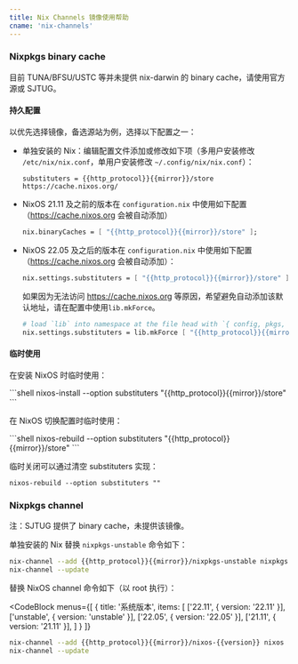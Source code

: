 ```yaml
---
title: Nix Channels 镜像使用帮助
cname: 'nix-channels'
---
```


### Nixpkgs binary cache

目前 TUNA/BFSU/USTC 等并未提供 nix-darwin 的 binary cache，请使用官方源或 SJTUG。

#### 持久配置

以优先选择镜像，备选源站为例，选择以下配置之一：

- 单独安装的 Nix：编辑配置文件添加或修改如下项（多用户安装修改 `/etc/nix/nix.conf`，单用户安装修改 `~/.config/nix/nix.conf`）：

    <CodeBlock>

    ```
    substituters = {{http_protocol}}{{mirror}}/store https://cache.nixos.org/
    ```

    </CodeBlock>

- NixOS 21.11 及之前的版本在 `configuration.nix` 中使用如下配置（https://cache.nixos.org 会被自动添加）

    <CodeBlock>

    ```nix
    nix.binaryCaches = [ "{{http_protocol}}{{mirror}}/store" ];
    ```

    </CodeBlock>

- NixOS 22.05 及之后的版本在 `configuration.nix` 中使用如下配置（https://cache.nixos.org 会被自动添加）：

    <CodeBlock>

    ```nix
    nix.settings.substituters = [ "{{http_protocol}}{{mirror}}/store" ];
    ```

    </CodeBlock>

  如果因为无法访问 https://cache.nixos.org 等原因，希望避免自动添加该默认地址，请在配置中使用`lib.mkForce`。

    <CodeBlock>

    ```nix
    # load `lib` into namespace at the file head with `{ config, pkgs, lib, ... }:`
    nix.settings.substituters = lib.mkForce [ "{{http_protocol}}{{mirror}}/store" ];
    ```

    </CodeBlock>

#### 临时使用

在安装 NixOS 时临时使用：

<CodeBlock>
```shell
nixos-install --option substituters "{{http_protocol}}{{mirror}}/store"
```
</CodeBlock>

在 NixOS 切换配置时临时使用：

<CodeBlock>
```shell
nixos-rebuild --option substituters "{{http_protocol}}{{mirror}}/store"
```
</CodeBlock>

临时关闭可以通过清空 substituters 实现：

```shell
nixos-rebuild --option substituters ""
```

### Nixpkgs channel

注：SJTUG 提供了 binary cache，未提供该镜像。

单独安装的 Nix 替换 `nixpkgs-unstable` 命令如下：

<CodeBlock>

```bash
nix-channel --add {{http_protocol}}{{mirror}}/nixpkgs-unstable nixpkgs
nix-channel --update
```

</CodeBlock>

替换 NixOS channel 命令如下（以 root 执行）：

<CodeBlock
  menus={[
    {
      title: '系统版本',
      items: [
        ['22.11', { version: '22.11' }],
        ['unstable', { version: 'unstable' }],
        ['22.05', { version: '22.05' }],
        ['21.11', { version: '21.11' }],
      ]
    }
  ]}
>

```bash
nix-channel --add {{http_protocol}}{{mirror}}/nixos-{{version}} nixos
nix-channel --update
```

</CodeBlock>
